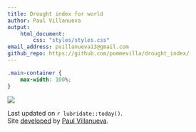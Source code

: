 ```yaml
---
title: Drought index for world
author: Paul Villanueva
output: 
    html_document:
        css: "styles/styles.css"
email_address: pvillanueva13@gmail.com
github_repo: https://github.com/pommevilla/drought_index/
---
```


```css
.main-container {
    max-width: 100%;
}
```

![](figures/world_drought.png)

Last updated on `r lubridate::today()`.  
Site [developed](`r rmarkdown::metadata$github_repo`) by [Paul Villanueva](mailto:`r rmarkdown::metadata$email_address`).